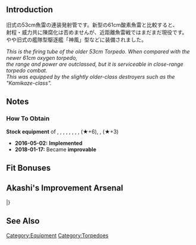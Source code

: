 {{EquipmentInfo|174}}

==Introduction==
旧式の53cm魚雷の連装発射管です。新型の61cm酸素魚雷と比較すると、<br/>
射程・威力共に陳腐化は否めませんが、近距離魚雷戦ではまだまだ現役です。<br/>
やや旧式の艦隊型駆逐艦「神風」型などに装備されました。

''This is the firing tube of the older 53cm Torpedo. When compared with the newer 61cm oxygen torpedo,''<br/>
''the range and power are outclassed, but it is serviceable in close-range torpedo combat.''<br/> 
''This was equipped by the slightly older-class destroyers such as the "Kamikaze-class".''

==Notes==
<div class="mw-collapsible"><h3>How To Obtain</h3>
<div class="mw-collapsible-content">
'''Stock equipment''' of {{Ship/Link|Asakaze Kai}}, {{Ship/Link|Asakaze}}, {{Ship/Link|Harukaze Kai}}, {{Ship/Link|Harukaze}}, {{Ship/Link|Hatakaze}}, {{Ship/Link|Hiei Kai Ni C}}, {{Ship/Link|Kamikaze Kai}}, {{Ship/Link|Kamikaze}}, {{Ship/Link|Kongou Kai Ni C}} (★+6), {{Ship/Link|Matsukaze}}, {{Ship/Link|Tatsuta Kai Ni}} (★+3)

</div></div>

<div class="mw-collapsible><h3>Updates History</h3>
<div class="mw-collapsible-content>
* '''2016-05-02:''' '''Implemented'''
* '''2018-01-17:''' Became '''improvable'''
</div></div>

==Fit Bonuses==
{{:53cm Twin Torpedo Mount/Bonuses}}

==Akashi's Improvement Arsenal==
{{AkashiWorkshop}}
{{AkashiWorkshopLine
|Name={{PAGENAME}}
|ItemType=TorpedoWeapon
|Fuel=40
|Ammo=60
|Steel=40
|Baux=20
|Mats0-5=1/2
|Mats6-9=2/4
|Mats10=-
|Screws0-5=1/1
|Screws6-9=2/3
|Screws10=-
|EquipConsume0-5=1x{{TorpedoWeapon|61cm Triple Torpedo Mount}}
|EquipConsume6-9=1x{{TorpedoWeapon|61cm Quad (Oxygen) Torpedo Mount}}
|EquipConsume10=-
|Sun=T<br>K
|Mon=T<br>&nbsp;
|Tue=T<br>&nbsp;
|Wed=T<br>K
|Thu=T<br>K
|Fri=T<br>K
|Sat=T<br>K
|2ndShip=[[Tatsuta#Second Upgrade|Tatsuta Kai Ni]]<br>[[Kamikaze#First Upgrade|Kamikaze Kai]]
}}
|}

==See Also==
{{Equipmentlist}}
[[Category:Equipment]]
[[Category:Torpedoes]]